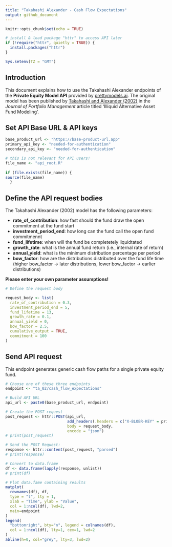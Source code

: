 ```yaml
---
title: "Takahashi Alexander - Cash Flow Expectations"
output: github_document
---
```


```r
knitr::opts_chunk$set(echo = TRUE)

# install & load package "httr" to access API later
if (!require("httr", quietly = TRUE)) {
  install.packages("httr")
}

Sys.setenv(TZ = "GMT")

```

## Introduction

This document explains how to use the Takahashi Alexander endpoints of the **Private Equity Model API** provided by [prettymodels.ai](https://prettymodels.ai).
The original model has been published by [Takahashi and Alexander (2002)](https://doi.org/10.3905/jpm.2002.319836) in the *Journal of Portfolio Management* article titled 'Illiquid Alternative Asset Fund Modeling'.


## Set API Base URL & API keys

```r
base_product_url <- "https://base-product-url.app"
primary_api_key <- "needed-for-authentication"
secondary_api_key <- "needed-for-authentication"

```

```r

# this is not relevant for API users!
file_name <- "api_root.R"
  
if (file.exists(file_name)) {
source(file_name)
  }

```

## Define the API request bodies

The Takahashi Alexander (2002) model has the following parameters:

- **rate_of_contribution**: how fast should the fund draw the open commitment at the fund start
- **investment_period_end**: how long can the fund call the open fund commitmennt
- **fund_lifetime**: when will the fund be completetely liquidtated
- **growth_rate**: what is the annual fund return (i.e., internal rate of return)
- **annual_yield**: what is the minimum distribution percentage per period
- **bow_factor**: how are the distributions distributed over the fund life time (higher bow_factor -> later distributions, lower bow_factor -> earlier distributions)

**Please enter your own parameter assumptions!**

```r

# Define the request body

request_body <- list(
  rate_of_contribution = 0.3,
  investment_period_end = 5,
  fund_lifetime = 13,
  growth_rate = 0.1,
  annual_yield = 0,
  bow_factor = 2.5,
  cumulative_output = TRUE,
  commitment = 100
)

```

## Send API request

This endpoint generates generic cash flow paths for a single private equity fund.

```r

# Choose one of these three endpoints
endpoint <- "ta_02/cash_flow_expectations"

# Build API URL
api_url <- paste0(base_product_url, endpoint)

# Create the POST request
post_request <- httr::POST(api_url,
                           add_headers(.headers = c("X-BLOBR-KEY" = primary_api_key)),
                           body = request_body,
                           encode = "json")
# print(post_request)

# Send the POST Request:
response <- httr::content(post_request, "parsed")
# print(response)

# Convert to data.frame
df <- data.frame(lapply(response, unlist))
# print(df)

# Plot data.fame containing results
matplot(
  rownames(df), df, 
  type = "l", lty = 1, 
  xlab = "Time", ylab = "Value", 
  col = 1:ncol(df), lwd=2,
  main=endpoint
)
legend(
  "bottomright", bty="n", legend = colnames(df), 
  col = 1:ncol(df), lty=1, cex=1, lwd=2
)
abline(h=0, col="grey", lty=3, lwd=2)

```
